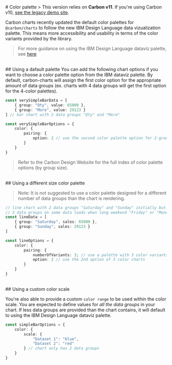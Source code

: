 
<Meta title="Docs/Tutorials/Color palette" />
# Color palette
> This version relies on <b>Carbon v11</b>. If you're using Carbon v10, <a href="https://carbon-charts-0x.netlify.app" target="_blank" rel="noreferrer">see the legacy demo site</a>.

Carbon charts recently updated the default color palettes for `@carbon/charts` to follow the new IBM Design Language data vizualization palette.
This means more accessibility and usability in terms of the color variants provided by the library.

> For more guidance on using the IBM Design Language dataviz palette, see [here](https://www.carbondesignsystem.com/data-visualization/color-palettes/)

<br/>
## Using a dafault palette
You can add the following chart options if you want to choose a color palette option from the IBM dataviz palette.
By default, carbon-charts will assign the first color option for the appropriate amount of data groups (ex. charts with 4 data groups will get the first option for the 4-color palettes).

```ts
const verySimpleBarData = [
    { group: "Qty", value: 65000 },
    { group: "More", value: 29123 }
] // bar chart with 2 data groups "Qty" and "More"

const verySimpleBarOptions = {
	color: {
		pairing: {
			option: 2 // use the second color palette option for 2-group charts
		}
	}
}
```
> Refer to the Carbon Design Website for the full index of color palette options (by group size).

<br/>
## Using a different size color palette

> Note: It is not suggested to use a color palette designed for a different number of data groups than the chart is rendering.

```ts
// line chart with 2 data groups "Saturday" and "Sunday" initially but expecting
// 3 data groups on some data loads when long weekend "Friday" or "Monday" is included
const lineData = [
    { group: "Saturday", sales: 65000 },
    { group: "Sunday", sales: 29123 }
]

const lineOptions = {
	color: {
		pairing: {
			numberOfVariants: 3; // use a palette with 3 color variants
			option: 2 // use the 2nd option of 3 color charts
		}
	}
}
```

<br/>
## Using a custom color scale

You're also able to provide a custom
`color range` to be used within the color scale.
You are expected to define values for _all the data groups_ in your chart. If less data groups are provided than the chart contains, it will
default to using the IBM Design Language dataviz palette.

```ts
const simpleBarOptions = {
	color: {
		scale: {
			"Dataset 1": "blue",
			"Dataset 2": "red"
		} // chart only has 2 data groups
	}
}
```